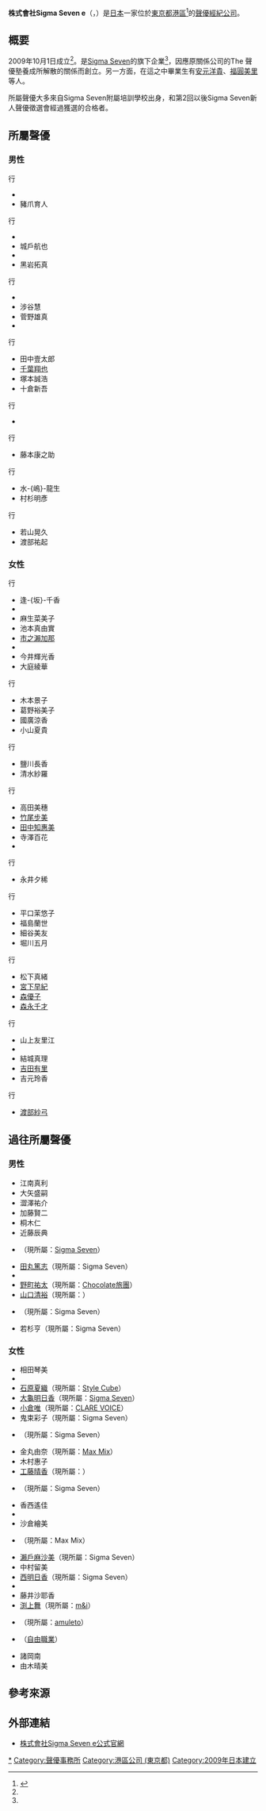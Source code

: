 {{Otheruses|subject=一家日本藝能事務所|other=Sigma的其他含义|Sigma}}
{{Primarysources|time=2020-04-27T06:12:02+00:00}}
{{Infobox company
| name = 株式會社Sigma Seven e
| name_en = Sigma Seven e Inc.
| logo =  
| logo_size = 
| logo_caption = 
| image =          
| image_size =
| image_caption =
| type = 非上市公司
| trading_name = 
| native_name = 株式会社シグマ・セブンe
| native_name_lang = ja
| other_name = 
| traded_as = 
| ISIN = 
| local_code = 9010401084293
| local_code_name = JP
| fate = 
| predecessor = 
| successor = 
| foundation = {{Start date and age|df=yes|2009|10|1}}<ref name="about_us" />
| defunct = <!-- {{End date|YYYY|MM|DD}} -->
| location = {{JPN}}<br />〒107-0052<br />[[東京都|東京都]][[港區_(東京都)|港區]]赤坂7-10-17<br/>方迪赤坂大樓3F<ref name="about_us" />
| locations = 
| area_served = 
| founder = 
| key_people = 
| industry = 聲優、旁白的經營管理 等
| products = [[服務業|服務業]]
| services = 
| revenue = 
| operating_income = 
| net_income = 
| aum = <!-- 僅適用於金融服務類公司。 -->
| assets = 
| equity = 
| owner = 
| num_employees = 
| num_employees_year = 
| parent = [[Sigma_Seven|Sigma Seven]]
| divisions = 
| subsid = 
| homepage = {{URL|sigma7e.com/}} {{ja icon}}
| slogan = 
| capital = 
| market_value = 
| P/E_ratio = 
| earnings_per_share = 
| net_asset_value = 
| accounting_period = 
| major_shareholder = 
| footnotes = 
}}
{{japanese|japanese=シグマ·セブンe|kana=しぐま·せぶんe|romaji=Shiguma Sebun I}}
'''株式會社Sigma Seven e'''（{{lang-ja|株式会社Sigma Seven e}}，{{lang-en|Sigma Seven e Inc.}}）是[[日本|日本]]一家位於[[東京都|東京都]][[港區_(東京都)|港區]]<ref name="about_us">{{Cite web|url=http://sigma7e.com/about/index.html|title=【公司概要】株式會社Sigma Seven e公式官網|work=|publisher=Sigma Seven e|date=|accessdate=2018-05-15|language=ja|archive-date=2018-05-15|archive-url=https://web.archive.org/web/20180515184133/http://sigma7e.com/about/index.html|dead-url=no}}</ref>的[[聲優|聲優]][[經紀公司|經紀公司]]。

== 概要 ==
2009年10月1日成立<ref name="about_us" />。是[[Sigma_Seven|Sigma Seven]]的旗下企業<ref name="about_us" />，因應原關係公司{{link-ja|Doa Production|Doaプロダクション|DOA}}的The 聲優塾養成所解散的關係而創立。另一方面，在這之中畢業生有[[安元洋貴|安元洋貴]]、[[福圓美里|福圓美里]]等人。

所屬聲優大多來自Sigma Seven附屬培訓學校出身，和第2回以後Sigma Seven新人聲優徵選會經過獲選的合格者。

== 所屬聲優 ==
=== 男性 ===
{{col-begin}}
{{Col-3}}
; {{lang|ja|あ}}行
* {{link-ja|赤石孝|赤石考}}
* 豬爪育人
; {{lang|ja|か}}行
* {{link-ja|金丸健太|金丸健太}}
* 城戶航也
* {{link-ja|倉富亮|倉富亮}}
* 黑岩拓真
; {{lang|ja|さ}}行
* {{link-ja|坂本和彌|坂本和弥}}
* 涉谷慧
* 菅野雄真
* {{link-ja|鈴木卓朗|鈴木卓朗}}
{{Col-3}}
; {{lang|ja|た}}行
* 田中壹太郎
* [[千葉翔也|千葉翔也]]
* 塚本誠浩
* 十倉新吾
; {{lang|ja|な}}行 
* {{link-ja|南雲大輔|南雲大輔}}
; {{lang|ja|は}}行
* 藤本康之助
; {{lang|ja|ま}}行
* 水-{嶋}-龍生
* 村杉明彥
{{Col-3}}
; {{lang|ja|わ}}行
* 若山晃久
* 渡部祐起
{{col-end}}

=== 女性 ===
{{col-begin}}
{{Col-4}}
; {{lang|ja|あ}}行
* 逢-{坂}-千香
* {{link-ja|芦澤亞希子|芦澤亜希子}}
* 麻生菜美子
* 池本真由實
* [[市之瀨加那|市之瀨加那]]
* {{link-ja|井上光 (聲優)|井上ひかり (声優)|井上光}}
* 今井輝光香
* 大庭綾華
; {{lang|ja|か}}行
* 木本景子
* 葛野裕美子
* 國廣涼香
* 小山夏貴
{{Col-4}}
; {{lang|ja|さ}}行
* 鹽川長香
* 清水紗羅
; {{lang|ja|た}}行
* 高田美穗
* [[竹尾步美|竹尾步美]]
* [[田中知惠美|田中知惠美]]
* 寺澤百花
* {{link-ja|東城未來|東城未来}}
; {{lang|ja|な}}行
* 永井夕稀
{{Col-4}}
; {{lang|ja|は}}行   
* 平口茉悠子
* 福島蘭世
* 細谷美友
* 堀川五月
; {{lang|ja|ま}}行
* 松下真緒
* [[宮下早紀|宮下早紀]]
* [[森優子|森優子]]
* [[森永千才|森永千才]]
{{Col-4}}
; {{lang|ja|や}}行
* 山上友里江
* {{link-ja|山中千尋|山中千尋}}
* 結城真理
* [[吉田有里|吉田有里]]
* 吉元玲香
; {{lang|ja|わ}}行
* [[渡部紗弓|渡部紗弓]]
{{Col-end}}

== 過往所屬聲優 ==
=== 男性 ===
* 江南真利
* 大矢盛嗣
* 澀澤祐介
* 加藤賢二
* 桐木仁
* 近藤辰典
* {{link-ja|高木達也|高木達也}}（現所屬：[[Sigma_Seven|Sigma Seven]]）
* [[田丸篤志|田丸篤志]]（現所屬：Sigma Seven）
* {{link-ja|津山博|津山博}}
* [[野町祐太|野町祐太]]（現所屬：[http://chocolateryodan.wixsite.com/chocolate-ryodan Chocolate旅團]{{Wayback|url=http://chocolateryodan.wixsite.com/chocolate-ryodan |date=20190217222620 }}）
* [[山口清裕|山口清裕]]（現所屬：{{link-ja|FEATHER|フェザード}}）
* {{link-ja|山本祥太|山本祥太}}（現所屬：Sigma Seven）
* 若杉亨（現所屬：Sigma Seven）

=== 女性 ===
{{Colbegin|2}}
* 相田琴美
* {{link-ja|Azumi|Azumi}}
* [[石原夏織|石原夏織]]（現所屬：[[Style_Cube|Style Cube]]）
* [[大龜明日香|大龜明日香]]（現所屬：[[Sigma_Seven|Sigma Seven]]）
* [[小倉唯|小倉唯]]（現所屬：[[CLARE_VOICE|CLARE VOICE]]）
* 鬼束彩子（現所屬：Sigma Seven）
* {{link-ja|加藤美由紀|加藤美由紀}}（現所屬：Sigma Seven）
* 金丸由奈（現所屬：[[Max_Mix|Max Mix]]）
* 木村惠子
* [[工藤晴香|工藤晴香]]（現所屬：{{link-ja|Ace Crew Entertainment|エースクルー・エンタテインメント}}）
* {{link-ja|小谷直子|小谷直子}}（現所屬：Sigma Seven）
* 香西遙佳
* {{link-ja|近藤奈保|近藤奈保}}
* 沙倉繪美
* {{link-ja|杉山滋美|杉山滋美}}（現所屬：Max Mix）
* [[瀨戶麻沙美|瀨戶麻沙美]]（現所屬：Sigma Seven）
* 中村留美
* [[西明日香|西明日香]]（現所屬：Sigma Seven）
* {{link-ja|韓由真|韓由真}}
* 藤井沙耶香
* [[渕上舞|渕上舞]]（現所屬：[[INCS_toenter|m&i]]）
* {{link-ja|茉莉邑薰|茉莉邑薫}}（現所屬：[[amuleto|amuleto]]）
* {{link-ja|三咲麻里|三咲麻里|三-{咲}-麻里}}（[[自由職業|自由職業]]）
* 諸岡南
* 由木晴美
{{Colend}}

== 參考來源 ==
{{reflist}}

== 外部連結 ==
* [http://www.sigma7e.com/ 株式會社Sigma Seven e公式官網]{{Wayback|url=http://www.sigma7e.com/ |date=20140427093654 }} {{ja icon}}

{{Sigma Seven}}
{{DEFAULTSORT:Sigma Seven e}}
[[Category:Sigma_Seven|*]]
[[Category:聲優事務所|Category:聲優事務所]]
[[Category:港區公司_(東京都)|Category:港區公司 (東京都)]]
[[Category:2009年日本建立|Category:2009年日本建立]]